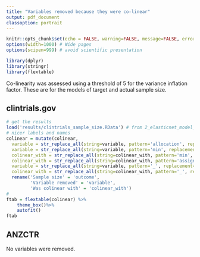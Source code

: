 ---
title: "Variables removed because they were co-linear"
output: pdf_document
classoption: portrait
---

```{r, include=FALSE}
knitr::opts_chunk$set(echo = FALSE, warning=FALSE, message=FALSE, error=FALSE, comment='', dpi=400)
options(width=1000) # Wide pages
options(scipen=999) # avoid scientific presentation

library(dplyr)
library(stringr)
library(flextable)
```

Co-linearity was assessed using a threshold of 5 for the variance inflation factor. These are for the models of target and actual sample size.

## clintrials.gov

```{r}
# get the results
load('results/clintrials_sample_size.RData') # from 2_elasticnet_model_samplesize_clintrial.R
# nicer labels and names
colinear = mutate(colinear, 
  variable = str_replace_all(string=variable, pattern='allocation', replacement=' allocation = '),
  variable = str_replace_all(string=variable, pattern='min', replacement=' min = '),
  colinear_with = str_replace_all(string=colinear_with, pattern='min', replacement=' min = '),
  colinear_with = str_replace_all(string=colinear_with, pattern='assignment', replacement=' assignment = '),
  variable = str_replace_all(string=variable, pattern='_', replacement=' '),
  colinear_with = str_replace_all(string=colinear_with, pattern='_', replacement=' ')) %>%
  rename('Sample size' = 'outcome',
         'Variable removed' = 'variable',
         'Was colinear with' = 'colinear_with')
#
ftab = flextable(colinear) %>%
	theme_box()%>%
	autofit()
ftab
```

## ANZCTR

No variables were removed.

\thispagestyle{empty} 

